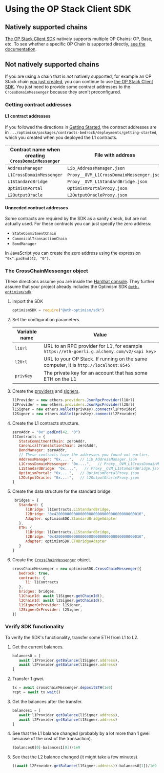 # Using the OP Stack Client SDK

## Natively supported chains

[The OP Stack Client SDK](https://sdk.optimism.io/) natively supports multiple OP Chains: OP, Base, etc.
To see whether a specific OP Chain is supported directly, [see the documentation](https://sdk.optimism.io/enums/l2chainid).

## Not natively supported chains

If you are using a chain that is *not* natively supported, for example an OP Stack chain [you just created](./getting-started.md), you can continue to use [the OP Stack Client SDK](https://sdk.optimism.io/). 
You just need to provide some contract addresses to the `CrossDomainMessenger` because they aren't preconfigured.

### Getting contract addresses

#### L1 contract addresses

If you followed the directions in [Getting Started](./getting-started.md), the contract addresses are in `.../optimism/packages/contracts-bedrock/deployments/getting-started`, which you created when you deployed the L1 contracts.

| Contract name when creating `CrossDomainMessenger` | File with address |
| - | - |
| `AddressManager`         | `Lib_AddressManager.json`
| `L1CrossDomainMessenger` | `Proxy__OVM_L1CrossDomainMessenger.json`
| `L1StandardBridge`       | `Proxy__OVM_L1StandardBridge.json`
| `OptimismPortal`         | `OptimismPortalProxy.json`
| `L2OutputOracle`         | `L2OutputOracleProxy.json`


#### Unneeded contract addresses

Some contracts are required by the SDK as a sanity check, but are not actually used.
For these contracts you can just specify the zero address:

- `StateCommitmentChain`
- `CanonicalTransactionChain`
- `BondManager`

In JavaScript you can create the zero address using the expression `"0x".padEnd(42, "0")`.

### The CrossChainMessenger object

These directions assume you are inside the [Hardhat console](https://hardhat.org/hardhat-runner/docs/guides/hardhat-console).
They further assume that your project already includes the Optimism SDK [`@eth-optimism/sdk`](https://www.npmjs.com/package/@eth-optimism/sdk).

1. Import the SDK

   ```js
   optimismSDK = require("@eth-optimism/sdk")
   ```

1. Set the configuration parameters.

   | Variable name | Value |
   | - | - |
   | `l1Url` | URL to an RPC provider for L1, for example `https://eth-goerli.g.alchemy.com/v2/<api key>`
   | `l2Url` | URL to your OP Stack. If running on the same computer, it is `http://localhost:8545`
   | `privKey` | The private key for an account that has some ETH on the L1


1. Create the [providers](https://docs.ethers.org/v5/api/providers/) and [signers](https://docs.ethers.org/v5/api/signer/).

   ```js
   l1Provider = new ethers.providers.JsonRpcProvider(l1Url)
   l2Provider = new ethers.providers.JsonRpcProvider(l2Url)
   l1Signer = new ethers.Wallet(privKey).connect(l1Provider)
   l2Signer = new ethers.Wallet(privKey).connect(l2Provider)
   ```

1. Create the L1 contracts structure.

   ```js
   zeroAddr = "0x".padEnd(42, "0")
   l1Contracts = {
      StateCommitmentChain: zeroAddr,
      CanonicalTransactionChain: zeroAddr,
      BondManager: zeroAddr,
      // These contracts have the addresses you found out earlier.
      AddressManager: "0x....",   // Lib_AddressManager.json
      L1CrossDomainMessenger: "0x....",   // Proxy__OVM_L1CrossDomainMessenger.json  
      L1StandardBridge: "0x....",   // Proxy__OVM_L1StandardBridge.json
      OptimismPortal: "0x....",   // OptimismPortalProxy.json
      L2OutputOracle: "0x....",   // L2OutputOracleProxy.json
   }                       
   ```

1. Create the data structure for the standard bridge.

   ```js
    bridges = { 
      Standard: { 
         l1Bridge: l1Contracts.L1StandardBridge, 
         l2Bridge: "0x4200000000000000000000000000000000000010", 
         Adapter: optimismSDK.StandardBridgeAdapter
      },
      ETH: {
         l1Bridge: l1Contracts.L1StandardBridge, 
         l2Bridge: "0x4200000000000000000000000000000000000010", 
         Adapter: optimismSDK.ETHBridgeAdapter
      }
   }
   ```


1. Create the [`CrossChainMessenger`](https://sdk.optimism.io/classes/crosschainmessenger) object.

   ```js
   crossChainMessenger = new optimismSDK.CrossChainMessenger({
      bedrock: true,
      contracts: {
         l1: l1Contracts
      },
      bridges: bridges,
      l1ChainId: await l1Signer.getChainId(),
      l2ChainId: await l2Signer.getChainId(),
      l1SignerOrProvider: l1Signer,
      l2SignerOrProvider: l2Signer,    
   })
   ```

### Verify SDK functionality

To verify the SDK's functionality, transfer some ETH from L1 to L2.

1. Get the current balances.

   ```js
   balances0 = [
      await l1Provider.getBalance(l1Signer.address),
      await l2Provider.getBalance(l1Signer.address)
   ]
   ```

1. Transfer 1 gwei.

   ```js
   tx = await crossChainMessenger.depositETH(1e9)
   rcpt = await tx.wait()
   ```

1. Get the balances after the transfer.

   ```js
   balances1 = [
      await l1Provider.getBalance(l1Signer.address),
      await l2Provider.getBalance(l1Signer.address)
   ]
   ```

1. See that the L1 balance changed (probably by a lot more than 1 gwei because of the cost of the transaction).

   ```js
   (balances0[0]-balances1[0])/1e9
   ```

1. See that the L2 balance changed (it might take a few minutes).  

   ```js
   ((await l2Provider.getBalance(l1Signer.address))-balances0[1])/1e9
   ```